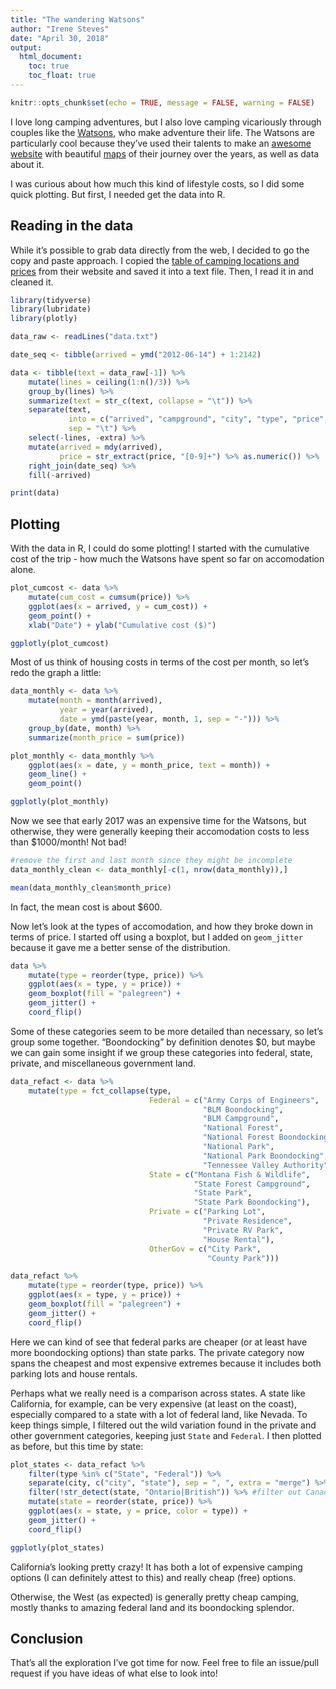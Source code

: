 ```yaml
---
title: "The wandering Watsons"
author: "Irene Steves"
date: "April 30, 2018"
output:
  html_document:
    toc: true
    toc_float: true
---
```


```r
knitr::opts_chunk$set(echo = TRUE, message = FALSE, warning = FALSE)
```

I love long camping adventures, but I also love camping vicariously through couples like the [Watsons](http://www.watsonswander.com/), who make adventure their life. The Watsons are particularly cool because they've used their talents to make an [awesome website](http://www.watsonswander.com/) with beautiful [maps](http://www.watsonswander.com/where/) of their journey over the years, as well as data about it.

I was curious about how much this kind of lifestyle costs, so I did some quick plotting. But first, I needed get the data into R. 

## Reading in the data

While it's possible to grab data directly from the web, I decided to go the copy and paste approach. I copied the [table of camping locations and prices](http://www.watsonswander.com/where/) from their website and saved it into a text file. Then, I read it in and cleaned it.

```r
library(tidyverse)
library(lubridate)
library(plotly)

data_raw <- readLines("data.txt")

date_seq <- tibble(arrived = ymd("2012-06-14") + 1:2142)

data <- tibble(text = data_raw[-1]) %>% 
    mutate(lines = ceiling(1:n()/3)) %>% 
    group_by(lines) %>% 
    summarize(text = str_c(text, collapse = "\t")) %>% 
    separate(text, 
             into = c("arrived", "campground", "city", "type", "price", "extra"), 
             sep = "\t") %>% 
    select(-lines, -extra) %>% 
    mutate(arrived = mdy(arrived),
           price = str_extract(price, "[0-9]+") %>% as.numeric()) %>% 
    right_join(date_seq) %>% 
    fill(-arrived)

print(data)
```

## Plotting

With the data in R, I could do some plotting! I started with the cumulative cost of the trip - how much the Watsons have spent so far on accomodation alone.

```r
plot_cumcost <- data %>% 
    mutate(cum_cost = cumsum(price)) %>% 
    ggplot(aes(x = arrived, y = cum_cost)) +
    geom_point() +
    xlab("Date") + ylab("Cumulative cost ($)")

ggplotly(plot_cumcost)
```

Most of us think of housing costs in terms of the cost per month, so let's redo the graph a little:

```r
data_monthly <- data %>% 
    mutate(month = month(arrived),
           year = year(arrived),
           date = ymd(paste(year, month, 1, sep = "-"))) %>% 
    group_by(date, month) %>% 
    summarize(month_price = sum(price))

plot_monthly <- data_monthly %>% 
    ggplot(aes(x = date, y = month_price, text = month)) +
    geom_line() +
    geom_point()

ggplotly(plot_monthly)
```

Now we see that early 2017 was an expensive time for the Watsons, but otherwise, they were generally keeping their accomodation costs to less than $1000/month!  Not bad!

```r
#remove the first and last month since they might be incomplete
data_monthly_clean <- data_monthly[-c(1, nrow(data_monthly)),]

mean(data_monthly_clean$month_price)
```

In fact, the mean cost is about $600.

Now let's look at the types of accomodation, and how they broke down in terms of price. I started off using a boxplot, but I added on `geom_jitter` because it gave me a better sense of the distribution.

```r
data %>% 
    mutate(type = reorder(type, price)) %>%
    ggplot(aes(x = type, y = price)) +
    geom_boxplot(fill = "palegreen") +
    geom_jitter() +
    coord_flip()
```

Some of these categories seem to be more detailed than necessary, so let's group some together. "Boondocking" by definition denotes $0, but maybe we can gain some insight if we group these categories into federal, state, private, and miscellaneous government land.

```r
data_refact <- data %>% 
    mutate(type = fct_collapse(type,
                               Federal = c("Army Corps of Engineers",
                                           "BLM Boondocking",
                                           "BLM Campground",
                                           "National Forest",
                                           "National Forest Boondocking",
                                           "National Park",
                                           "National Park Boondocking",
                                           "Tennessee Valley Authority"),
                               State = c("Montana Fish & Wildlife",
                                         "State Forest Campground",
                                         "State Park",
                                         "State Park Boondocking"),
                               Private = c("Parking Lot",
                                           "Private Residence",
                                           "Private RV Park",
                                           "House Rental"),
                               OtherGov = c("City Park",
                                            "County Park"))) 

data_refact %>% 
    mutate(type = reorder(type, price)) %>%
    ggplot(aes(x = type, y = price)) +
    geom_boxplot(fill = "palegreen") +
    geom_jitter() +
    coord_flip() 
```

Here we can kind of see that federal parks are cheaper (or at least have more boondocking options) than state parks. The private category now spans the cheapest and most expensive extremes because it includes both parking lots and house rentals. 

Perhaps what we really need is a comparison across states. A state like California, for example, can be very expensive (at least on the coast), especially compared to a state with a lot of federal land, like Nevada. To keep things simple, I filtered out the wild variation found in the private and other government categories, keeping just `State` and `Federal`. I then plotted as before, but this time by state:

```r
plot_states <- data_refact %>% 
    filter(type %in% c("State", "Federal")) %>% 
    separate(city, c("city", "state"), sep = ", ", extra = "merge") %>% 
    filter(!str_detect(state, "Ontario|British")) %>% #filter out Canada
    mutate(state = reorder(state, price)) %>% 
    ggplot(aes(x = state, y = price, color = type)) +
    geom_jitter() +
    coord_flip()

ggplotly(plot_states)
```

California's looking pretty crazy! It has both a lot of expensive camping options (I can definitely attest to this) and really cheap (free) options. 

Otherwise, the West (as expected) is generally pretty cheap camping, mostly thanks to amazing federal land and its boondocking splendor. 

## Conclusion
That's all the exploration I've got time for now. Feel free to file an issue/pull request if you have ideas of what else to look into!